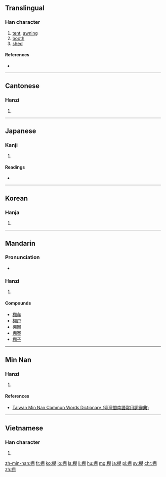 ==Translingual==

===Han character===
{{Han char|rn=75|rad=木|as=08|sn=12|four=4792<sub>0</sub>|canj=木月月 (DBB)|ids=⿰[[木]][[朋]]}}

# [[tent]], [[awning]]
# [[booth]]
# [[shed]]

====References====
* {{Han ref|kx=0533.020|dkj=14941|dj=0921.030|hdz=21235.120|uh=68DA|ud=26842|bh=B4D7|bd=46295}}

----

==Cantonese==

===Hanzi===
{{yue-hanzi|jyut=[[paang4]]|y=paang4}}

# {{defn|lang=yue|sort=木08}}

----

==Japanese==

===Kanji===
{{ja-kanji|grade=c|rs=木08}}

# {{defn|lang=ja|sort=木08}}

====Readings====
* {{ja-readings|on=[[ほう]] (hō)|kun=[[たな]] (tana)}}

----

==Korean==

===Hanja===
{{ko-hanja|hangeul=붕|eumhun=|rv=bung|mr=pung|y=pung}}

# {{defn|lang=ko|sort=木08}}

----

==Mandarin==

===Pronunciation===
* {{audio|Zh-péng.ogg|Audio|lang=cmn}}

===Hanzi===
{{cmn-hanzi|pin=[[péng]] ([[peng2]])|wg=p'eng<sup>2</sup>}}

# {{defn|lang=cmn|sort=木08}}

====Compounds====
* [[棚车]]
* [[棚户]]
* [[棚圈]]
* [[棚寮]]
* [[棚子]]

----

==Min Nan==

===Hanzi===
{{nan-hanzi|tlpa=pîng (ping<sup>5</sup>), pênn (penn<sup>5</sup>), pînn (pinn<sup>5</sup>)}}

# {{defn|lang=nan|sort=木08}}

====References====
*[http://twblg.dict.edu.tw/holodict_new/result_detail.jsp?n_no=8507&curpage=1&sample=%E6%A3%9A&radiobutton=1&querytarget=1&limit=20&pagenum=1&rowcount=7 Taiwan Min Nan Common Words Dictionary (臺灣閩南語常用詞辭典)]

----

==Vietnamese==

===Han character===
{{vi-hantu|[[bằng]]|rs=木08}}

# {{defn|lang=vi|sort=木08}}

[[zh-min-nan:棚]]
[[fr:棚]]
[[ko:棚]]
[[lo:棚]]
[[la:棚]]
[[li:棚]]
[[hu:棚]]
[[mg:棚]]
[[ja:棚]]
[[pl:棚]]
[[sv:棚]]
[[chr:棚]]
[[zh:棚]]